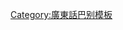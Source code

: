 {{User language-2|zh-hkps|呢條友既'''[[:Category:Zh-hkps-2 使用者|潮語]]'''都幾'''[[:Category:Zh-hkps 使用者|油麻地]]'''，需要眾人十卜十卜。|廣東話|14|9}}<noinclude>
[[Category:廣東話巴别模板]]
</noinclude>